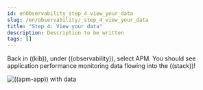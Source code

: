 ```yaml
---
id: enObservability_step_4_view_your_data
slug: /en/observability/_step_4_view_your_data
title: "Step 4: View your data"
description: Description to be written
tags: []
---
```


<div id="_step_4_view_your_data"></div>

Back in ((kib)), under ((observability)), select APM.
You should see application performance monitoring data flowing into the ((stack))!

![((apm-app)) with data](images/kibana-apm-sample-data.png)
